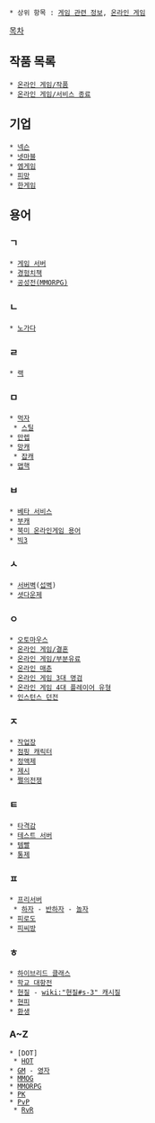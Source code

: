  * 상위 항목 : [[게임 관련 정보]], [[온라인 게임]]

[[목차]]
== 작품 목록 ==
 * [[온라인 게임/작품]]
 * [[온라인 게임/서비스 종료]]

== 기업 ==
 * [[넥슨]]
 * [[넷마블]]
 * [[엠게임]]
 * [[피망]]
 * [[한게임]]

== 용어 ==
=== ㄱ ===
 * [[게임 서버]]
 * [[경험치책]]
 * [[공성전(MMORPG)]]

=== ㄴ ===
 * [[노가다]]

=== ㄹ ===
 * [[랙]]

=== ㅁ ===
 * [[먹자]]
  * [[스틸]]
 * [[만렙]]
 * [[망캐]]
  * [[잡캐]]
 * [[맵핵]]

=== ㅂ ===
 * [[베타 서비스]]
 * [[부캐]]
 * [[북미 온라인게임 용어]]
 * [[빅3]]

=== ㅅ ===
 * [[서버벽]]([[섭벽]])
 * [[셧다운제]]

=== ㅇ ===
 * [[오토마우스]]
 * [[온라인 게임/결혼]]
 * [[온라인 게임/부분유료]]
 * [[온라인 매춘]]
 * [[온라인 게임 3대 명검]]
 * [[온라인 게임 4대 플레이어 유형]]
 * [[인스턴스 던전]]

=== ㅈ ===
 * [[작업장]]
 * [[점핑 캐릭터]]
 * [[정액제]]
 * [[제시]]
 * [[쩔의전쟁]]

=== ㅌ ===
 * [[타격감]]
 * [[테스트 서버]]
 * [[템빨]]
 * [[통제]]

=== ㅍ ===
 * [[프리서버]]
  * [[하자]] - [[반하자]] - [[놀자]]
 * [[피로도]]
 * [[피씨방]]

=== ㅎ ===
 * [[하이브리드 클래스]]
 * [[학교 대항전]]
 * [[현질]] - [[wiki:"현질#s-3" 캐시질]]
 * [[현피]]
 * [[환생]]

=== A~Z ===
 * [DOT]
  * [[HOT]]
 * [[GM]] - [[영자]]
 * [[MMOG]]
 * [[MMORPG]]
 * [[PK]]
 * [[PvP]]
  * [[RvR]]
